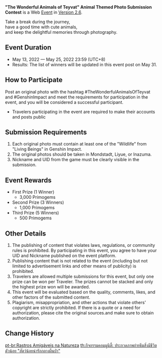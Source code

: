 {{Event
|name              = "The Wonderful Animals of Teyvat" Animal Themed Photo Submission Contest
|image             = The Wonderful Animals of Teyvat Animal Themed Photo Submission Contest.png
|type              = Web
|type2             = Submission
|time_known        = yes
|time_start        = 2022-05-13 12:00:00
|time_start_offset = GMT+8
|time_end          = 2022-05-25 23:59:59
|time_end_offset   = GMT+8
|link              = https://genshin.hoyoverse.com/en/news/detail/20909
|link2             = 
}}
'''"The Wonderful Animals of Teyvat" Animal Themed Photo Submission Contest''' is a Web [[Event]] in [[Version 2.6]].

Take a break during the journey,<br />have a good time with cute animals,<br />and keep the delightful memories through photography.

==Event Duration==
* May 13, 2022 — May 25, 2022 23:59 (UTC+8)
* Results: The list of winners will be updated in this event post on May 31.

==How to Participate==
Post an original photo with the hashtag #TheWonderfulAnimalsOfTeyvat and #GenshinImpact and meet the requirements for participation in the event, and you will be considered a successful participant.
* Travelers participating in the event are required to make their accounts and posts public

==Submission Requirements==
# Each original photo must contain at least one of the "Wildlife" from "Living Beings" in Genshin Impact.
# The original photos should be taken in Mondstadt, Liyue, or Inazuma.
# Nickname and UID from the game must be clearly visible in the submission.

==Event Rewards==
* First Prize (1 Winner)
** 3,000 Primogems
* Second Prize (3 Winners)
** 1,000 Primogems
* Third Prize (5 Winners)
** 500 Primogems

==Other Details==
# The publishing of content that violates laws, regulations, or community rules is prohibited. By participating in this event, you agree to have your UID and Nickname published on the event platform.
# Publishing content that is not related to the event (including but not limited to advertisement links and other means of publicity) is prohibited.
# Travelers are allowed multiple submissions for this event, but only one prize can be won per Traveler. The prizes cannot be stacked and only the highest prize won will be awarded.
# This event will be evaluated based on the quality, comments, likes, and other factors of the submitted content.
# Plagiarism, misappropriation, and other actions that violate others' copyright are strictly prohibited. If there is a quote or a need for authorization, please cite the original sources.and make sure to obtain authorization.

==Change History==
{{Change History|2.6}}

[[pt-br:Rastros Amigáveis na Natureza]]
[[th:กิจกรรมคอมมูนิตี้: ประกวดภาพถ่ายธีมสิ่งมีชีวิตตัวน้อย "สัตว์น้อยน่ารักกลางผืนป่า"]]